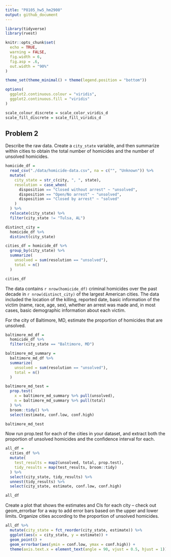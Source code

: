 ```yaml
---
title: "P8105_hw5_hm2900"
output: github_document
---
```


```r
library(tidyverse)
library(rvest)

knitr::opts_chunk$set(
  echo = TRUE,
  warning = FALSE,
  fig.width = 6,
  fig.asp = .6,
  out.width = "90%"
)

theme_set(theme_minimal() + theme(legend.position = "bottom"))

options(
  ggplot2.continuous.colour = "viridis",
  ggplot2.continuous.fill = "viridis"
)

scale_colour_discrete = scale_color_viridis_d
scale_fill_discrete = scale_fill_viridis_d
```

## Problem 2

Describe the raw data. Create a `city_state` variable, and then summarize within cities to obtain the total number of homicides and the number of unsolved homicides.

```r
homicide_df = 
  read_csv("./data/homicide-data.csv", na = c("", "Unknown")) %>%
  mutate(
    city_state = str_c(city, ", ", state),
    resolution = case_when(
      disposition == "Closed without arrest" ~ "unsolved", 
      disposition == "Open/No arrest" ~ "unsolved",
      disposition == "Closed by arrest" ~ "solved"
    )
  ) %>%
  relocate(city_state) %>%
  filter(city_state != "Tulsa, AL")

distinct_city = 
  homicide_df %>%
  distinct(city_state)

cities_df = homicide_df %>%
  group_by(city_state) %>%
  summarize(
    unsolved = sum(resolution == "unsolved"),
    total = n()
  )

cities_df
```
The data contains `r nrow(homicide_df)` criminal homicides over the past decade in `r nrow(distinct_city)` of the largest American cities. The data included the location of the killing, reported date, basic information of the victim (name, race, age, sex), whether an arrest was made and, in most cases, basic demographic information about each victim.

For the city of Baltimore, MD, estimate the proportion of homicides that are unsolved.

```r
baltimore_md_df = 
  homicide_df %>%
  filter(city_state == "Baltimore, MD")

baltimore_md_summary = 
  baltimore_md_df %>%
  summarize(
    unsolved = sum(resolution == "unsolved"),
    total = n()
  )

baltimore_md_test = 
  prop.test(
    x = baltimore_md_summary %>% pull(unsolved),
    n = baltimore_md_summary %>% pull(total)
  ) %>%
  broom::tidy() %>%
  select(estimate, conf.low, conf.high)

baltimore_md_test
```


Now run prop.test for each of the cities in your dataset, and extract both the proportion of unsolved homicides and the confidence interval for each.

```r
all_df = 
  cities_df %>%
  mutate(
    test_results = map2(unsolved, total, prop.test),
    tidy_results = map(test_results, broom::tidy)
  ) %>%
  select(city_state, tidy_results) %>%
  unnest(tidy_results) %>%
  select(city_state, estimate, conf.low, conf.high)

all_df
```


Create a plot that shows the estimates and CIs for each city – check out geom_errorbar for a way to add error bars based on the upper and lower limits. Organize cities according to the proportion of unsolved homicides.

```r
all_df %>%
  mutate(city_state = fct_reorder(city_state, estimate)) %>%
  ggplot(aes(x = city_state, y = estimate)) +
  geom_point() +
  geom_errorbar(aes(ymin = conf.low, ymax = conf.high)) +
  theme(axis.text.x = element_text(angle = 90, vjust = 0.5, hjust = 1))
```







